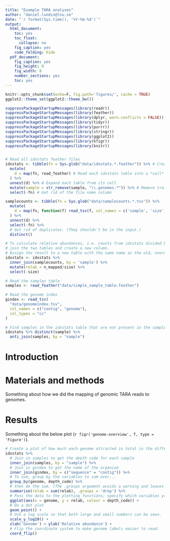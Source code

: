 ```yaml
---
title: "Example TARA analyses"
author: "daniel.lundin@lnu.se"
date: "`r format(Sys.time(), '%Y-%m-%d')`"
output:
  html_document:
    toc: yes
    toc_float:
      collapse: no
    fig_caption: yes
    code_folding: hide
  pdf_document:
    fig_caption: yes
    fig_height: 9
    fig_width: 8
    number_sections: yes
    toc: yes
---
```


```r
knitr::opts_chunk$set(echo=F, fig.path='figures/', cache = TRUE)
ggplot2::theme_set(ggplot2::theme_bw())
```

```r
suppressPackageStartupMessages(library(readr))
suppressPackageStartupMessages(library(feather))
suppressPackageStartupMessages(library(dplyr, warn.conflicts = FALSE))
suppressPackageStartupMessages(library(tidyr))
suppressPackageStartupMessages(library(purrr))
suppressPackageStartupMessages(library(stringr))
suppressPackageStartupMessages(library(ggplot2))
suppressPackageStartupMessages(library(kfigr))
suppressPackageStartupMessages(library(knitr))
```

```r
```

```r
# Read all idxstats feather files
idxstats <- tibble(fn = Sys.glob("data/idxstats.*.feather")) %>% # Create a table with all file names
  mutate(
    d = map(fn, read_feather) # Read each idxstats table into a *cell*
  ) %>% 
  unnest(d) %>% # Expand each table from its cell
  mutate(sample = str_remove(sample, "\\.genomes.*")) %>% # Remove trailing characters from sample name
  select(-fn) # Get rid of the file name column
```

```r
samplecounts <- tibble(fn = Sys.glob("data/samplecounts.*.tsv")) %>%
  mutate(
    d = map(fn, function(f) read_tsv(f, col_names = c('sample', 'size'), col_types = 'ci'))
  ) %>%
  unnest(d) %>%
  select(-fn) %>%
  # Get rid of duplicates. (They shouldn't be in the input.)
  distinct()
```

```r
# To calculate relative abundances, i.e. counts from idxstats divided by total library sizes,
# join the two tables and create a new column.
# Assign the result to a new table with the same name as the old, overwriting the old.
idxstats <- idxstats %>%
  inner_join(samplecounts, by = 'sample') %>%
  mutate(relab = n_mapped/size) %>%
  select(-size)
```


```r
# Read the samples table
samples <- read_feather("data/simple_sample_table.feather")

# Read the genome index
gindex <- read_tsv(
  "data/genomeindex.tsv",
  col_names = c("contig", "genome"),
  col_types = "cc"
)
```

```r
# Find samples in the idxstats table that are not present in the samples table
idxstats %>% distinct(sample) %>%
  anti_join(samples, by = "sample")
```

# Introduction

# Materials and methods

Something about how we did the mapping of genomic TARA reads to genomes.

# Results

Something about the below plot (`r figr('genome-overview', T, type = 'Figure')`).

```r
# Create a plot of how much each genome attracted in total in the different depth classes.
idxstats %>%
  # Join in samples to get the depth code for each sample
  inner_join(samples, by = "sample") %>%
  # Join in gindex to get the name of the organism
  inner_join(gindex, by = c("sequence" = "contig")) %>%
  # To sum, group by the variables to sum over...
  group_by(genome, depth_code) %>% 
  # then do the sum. (The .groups argument avoids a warning and leaves the data in a sortable, useful state.)
  summarise(relab = sum(relab), .groups = 'drop') %>%
  # Pass the data to the plotting functions; specify which variables you want to map to what part of the plot.
  ggplot(aes(x = genome, y = relab, colour = depth_code)) +
  # Do a dot plot
  geom_point() +
  # Use a log scale so that both large and small numbers can be seen.
  scale_y_log10() +
  xlab('Genome') + ylab('Relative abundance') +
  # Flip the coordinate system to make genome labels easier to read.
  coord_flip()
```

